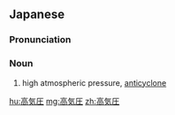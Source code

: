 ==Japanese==
{{ja-kanjitab|こう|き|あつ|yomi=on}}

===Pronunciation===
{{ja-pron|こうきあつ|y=on}}

===Noun===
{{ja-noun|こうきあつ}}

# high atmospheric pressure, [[anticyclone]]

[[hu:高気圧]]
[[mg:高気圧]]
[[zh:高気圧]]
